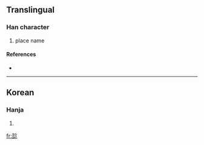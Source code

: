 ==Translingual==

===Han character===
{{Han char|rn=70|rad=方|as=09|sn=13|four=|canj=卜卜口心 (YYRP)}}

# place name

====References====
* {{Han ref|kx=0484.221|dj=0846.220|hdz=32183.101|uh=65D5|ud=26069}}

----

==Korean==

===Hanja===
{{ko-hanja|hangeul=엇|eumhun=|rv=eot|mr=ŏt|y=es}}

# {{defn|Korean}}

[[fr:旕]]